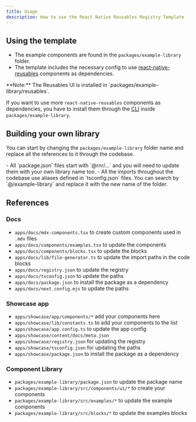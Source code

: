 ```yaml
---
title: Usage
description: How to use the React Native Reusables Registry Template
---
```


## Using the template

- The example components are found in the `packages/example-library` folder.
- The template includes the necessary config to use [react-native-reusables](https://reactnativereusables.com) components as dependencies.

<Callout>
  **Note:** The Reusables UI is installed in `packages/example-library/reusables`.
  
  If you want to use more `react-native-reusables` components as dependencies, you have to install them
  through the [CLI](https://reactnativereusables.com/docs/cli) inside `packages/example-library`.
</Callout>

## Building your own library

You can start by changing the `packages/example-library` folder name and replace all the references to it through the codebase.

<Callout>
  - All `package.json` files start with `@rnr/...` and you will need to update them with your own library name too.
  - All the imports throughout the codebase use aliases defined in `tsconfig.json` files. You can search by `@/example-library` and replace it with the new name of the folder.
</Callout>

## References

### Docs

- `apps/docs/mdx-components.tsx` to create custom components used in `.mdx` files
- `apps/docs/components/examples.tsx` to update the components
- `apps/docs/components/blocks.tsx` to update the blocks
- `apps/docs/lib/file-generator.ts` to update the import paths in the code blocks
- `apps/docs/registry.json` to update the registry
- `apps/docs/tsconfig.json` to update the paths
- `apps/docs/package.json` to install the package as a dependency
- `apps/docs/next.config.mjs` to update the paths

### Showcase app

- `apps/showcase/app/components/*` add your components here
- `apps/showcase/lib/constants.ts` to add your components to the list
- `apps/showcase/app.config.ts` to update the app config
- `apps/showcase/content/docs/meta.json`
- `apps/showcase/registry.json` for updating the registry
- `apps/showcase/tsconfig.json` for updating the paths
- `apps/showcase/package.json` to install the package as a dependency

### Component Library

- `packages/example-library/package.json` to update the package name
- `packages/example-library/src/components/ui/*` to create your components
- `packages/example-library/src/examples/*` to update the example components
- `packages/example-library/src/blocks/*` to update the examples blocks

